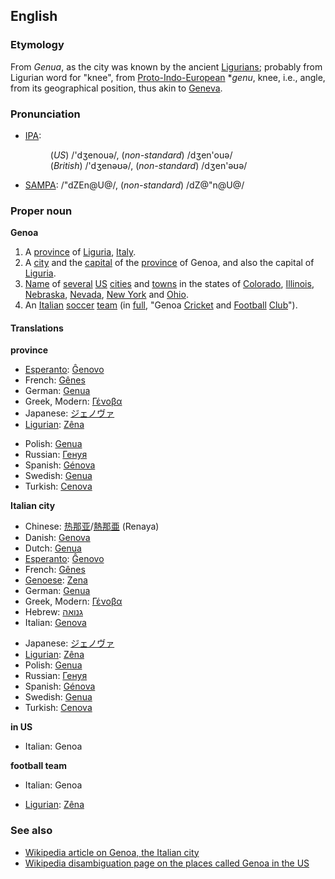 :{{see|genoa}}
==English==

===Etymology===
From ''Genua'', as the city was known by the ancient [[Ligurian]]s; probably from Ligurian word for "knee", from [[Proto-Indo-European]] *''genu'', knee, i.e., angle, from its geographical position, thus akin to [[Geneva]].

===Pronunciation===
*[[IPA]]:
*:(''US'') /'dʒenouə/, (''non-standard'') /dʒen'ouə/
*:(''British'') /'dʒenəʊə/, (''non-standard'') /dʒen'əʊə/
*[[SAMPA]]: /"dZEn@U@/, (''non-standard'') /dZ@"n@U@/

===Proper noun===
'''Genoa'''
# A [[province]] of [[Liguria]], [[Italy]].
# A [[city]] and the [[capital]] of the [[province]] of Genoa, and also the capital of [[Liguria]].
# [[Name]] of [[several]] [[US]] [[city|cities]] and [[town]]s in the states of [[Colorado]], [[Illinois]], [[Nebraska]], [[Nevada]], [[New York]]  and [[Ohio]].
# An [[Italian]] [[soccer]] [[team]] (in [[full]], "Genoa [[Cricket]] and [[Football]] [[Club]]").

====Translations====

'''province'''
{{top}}
*[[Esperanto]]: [[Ĝenovo]]
*French: [[Gênes]]
*German: [[Genua]]
*Greek, Modern: [[Γένοβα]] {{f}}
*Japanese: [[ジェノヴァ]]
*[[Ligurian]]: [[Zêna]]
{{mid}}
*Polish: [[Genua]]
*Russian: [[Генуя]]
*Spanish: [[Génova]]
*Swedish: [[Genua]]
*Turkish: [[Cenova]]
{{bottom}}

'''Italian city'''
{{top}}
*Chinese: [[热那亚]]/[[熱那亜]] (Renaya)
*Danish: [[Genova#Danish|Genova]]
*Dutch: [[Genua]]
*[[Esperanto]]: [[Ĝenovo]]
*French: [[Gênes]]
*[[Genoese]]: [[Zena]]
*German: [[Genua#German|Genua]]
*Greek, Modern: [[Γένοβα]] {{f}}
*Hebrew: [[גנואה]]   
*Italian: [[Genova#Italian|Genova]] {{f}}
{{mid}}
*Japanese: [[ジェノヴァ]]
*[[Ligurian]]: [[Zêna]]
*Polish: [[Genua#Polish|Genua]]
*Russian: [[Генуя]]
*Spanish: [[Génova]]
*Swedish: [[Genua#Swedish|Genua]]
*Turkish: [[Cenova]]
{{bottom}}

'''in US'''
{{top}}
*Italian: Genoa
{{mid}}
{{bottom}}

'''football team'''
{{top}}
*Italian: Genoa
{{mid}}
*[[Ligurian]]: [[Zêna]]
{{bottom}}

===See also===
*[[w:Genoa|Wikipedia article on Genoa, the Italian city]]
*[[w:Genoa (disambiguation)|Wikipedia disambiguation page on the places called Genoa in the US]]